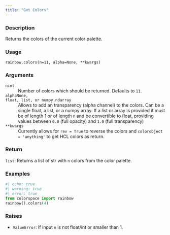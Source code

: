 ```yaml
---
title: "Get Colors"
---
```


### Description

Returns the colors of the current color palette.

### Usage

<pre><code class='language-python'>rainbow.colors(n=11, alpha=None, **kwargs)</code></pre>

### Arguments

<dl class="pyp-list param-list">
  <dt style = "white-space: nowrap; font-family: monospace; vertical-align: top">
   <code id="colorspace.palettes.rainbow.colors:n">n</code><code class="argument-class">int</code>
  </dt>
 <dd>Number of colors which should be returned. Defaults to `11`.</dd>
  <dt style = "white-space: nowrap; font-family: monospace; vertical-align: top">
   <code id="colorspace.palettes.rainbow.colors:alpha">alpha</code><code class="argument-class">None, float, list, or numpy.ndarray</code>
  </dt>
 <dd>Allows to add an transparency
(alpha channel) to the colors. Can be a single float, a list, or a
numpy array. If a list or array is provided it must be of length 1 or
of length `n` and be convertible to float, providing values
between `0.0` (full opacity) and `1.0` (full transparency)</dd>
  <dt style = "white-space: nowrap; font-family: monospace; vertical-align: top">
   <code id="colorspace.palettes.rainbow.colors:**kwargs">**kwargs</code>
  </dt>
 <dd>Currently allows for `rev = True` to reverse the colors and
`colorobject = 'anything'` to get HCL colors as return.</dd>
</dl>

### Return

<code>list</code>: Returns a list of str with `n` colors from the
color palette.

### Examples

```python
#| echo: true
#| warning: true
#| error: true
from colorspace import rainbow
rainbow().colors(4)
```




### Raises

<ul class="python-raises">
<li><code class="text-warning">ValueError</code>: If input `n` is not float/int or smaller than 1.
</ul>

